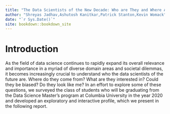 ```yaml
--- 
title: "The Data Scientists of the New Decade: Who are They and Where Are They Going?"
author: "Shreyas Jadhav,Ashutosh Kanitkar,Patrick Stanton,Kevin Womack"
date: "`r Sys.Date()`"
site: bookdown::bookdown_site
---
```


# Introduction

As the field of data science continues to rapidly expand its overall relevance and importance in a myriad of diverse domain areas and societal dilemmas, it becomes increasingly crucial to understand who the data scientists of the future are. Where do they come from? What are they interested in? Could they be biased? Do they look like me? In an effort to explore some of these questions, we surveyed the class of students who will be graduating from the Data Science Master’s program at Columbia University in the year 2020 and developed an exploratory and interactive profile, which we present in the following report.  

